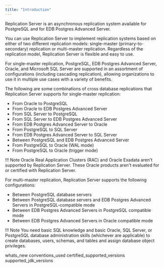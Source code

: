 ```yaml
---
title: "Introduction"
---
```


Replication Server is an asynchronous replication system available for PostgreSQL and for EDB Postgres Advanced Server. 

You can use Replication Server to implement replication systems based on either of two different replication models: single-master (primary-to-secondary) replication or multi-master replication.
Regardless of the replication model, Replication Server is flexible and easy to use.

For single-master replication, PostgreSQL, EDB Postgres Advanced Server, Oracle, and Microsoft SQL Server are supported in an assortment of configurations (including cascading replication), allowing organizations to use it in multiple use cases with a variety of benefits.

The following are some combinations of cross database replications that Replication Server supports for single-master replication:

-   From Oracle to PostgreSQL
-   From Oracle to EDB Postgres Advanced Server
-   From SQL Server to PostgreSQL
-   From SQL Server to EDB Postgres Advanced Server
-   From EDB Postgres Advanced Server to Oracle
-   From PostgreSQL to SQL Server
-   From EDB Postgres Advanced Server to SQL Server
-   Between PostgreSQL and EDB Postgres Advanced Server
-   From PostgreSQL to Oracle (WAL mode)
-   From PostgreSQL to Oracle (trigger mode)

!!! Note
    Oracle Real Application Clusters (RAC) and Oracle Exadata aren't supported by Replication Server. These Oracle products aren't evaluated for or certified with Replication Server.

For multi-master replication, Replication Server supports the following configurations:

-   Between PostgreSQL database servers
-   Between PostgreSQL database servers and EDB Postgres Advanced Servers in PostgreSQL-compatible mode
-   Between EDB Postgres Advanced Servers in PostgreSQL compatible mode
-   Between EDB Postgres Advanced Servers in Oracle compatible mode

!!! Note
    You need basic SQL knowledge and basic Oracle, SQL Server, or PostgreSQL database administration skills (whichever are applicable) to create databases, users, schemas, and tables and assign database object privileges.


<div class="toctree" maxdepth="3">

whats_new conventions_used certified_supported_versions supported_jdk_versions

</div>
